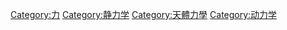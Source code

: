 {{catmore}}
{{Commonscat|Gravitation}}

[[Category:力|Category:力]]
[[Category:静力学|Category:静力学]]
[[Category:天體力學|Category:天體力學]]
[[Category:动力学|Category:动力学]]